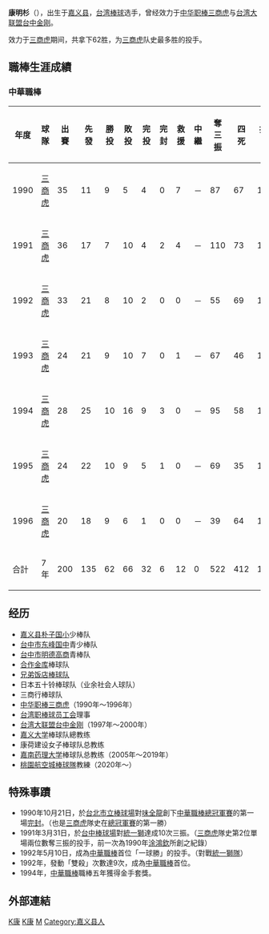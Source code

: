 {{Infobox CPBL player|
bgcolor1=#1c2841|
bgcolor2=#6d7380|
textcolor1=#FFF200|
textcolor2=#FFF200|
name=康明杉|
image=|
birthdate={{birth_date_and_age|1964|1|3|mf=y}}|
birthplace=[[台湾|台湾]][[嘉义县|嘉义县]]|
width=130|
position=投手|
team=|
number=|
bats=右|
throws=右|
debutdate=3月18日|
debutyear=1990年|
debutteam=三商虎|
statyear= 1996年10月17日|
stat1label=胜投－败投|
stat1value=62－66|
stat2label=[[三振|三振]]|
stat2value=522|
stat3label=[[防御率|防御率]]|
stat3value=3.600|
|teams=<nowiki></nowiki>
*[[三商虎|三商虎]]（1990年－1996年）
*[[台中金刚|台中金刚]] (1997年 － 2000年)
|awards=<nowiki></nowiki>
*[[中華職棒金手套獎|中華職棒金手套獎]]（投手）：1994
*[[中華職棒明星賽|中華職棒明星賽]]：1990、1991、1992、1993、1994、1995、1996
}}
'''康明杉'''（{{bd|1964年|1月3日|catIdx=K康}}），出生于[[嘉义县|嘉义县]]，[[台湾|台湾]][[棒球|棒球]]选手，曾经效力于[[中华职棒|中华职棒]][[三商虎|三商虎]]与[[台湾大联盟|台湾大联盟]][[台中金刚|台中金刚]]。

效力于[[三商虎|三商虎]]期间，共拿下62胜，为[[三商虎|三商虎]]队史最多胜的投手。

==職棒生涯成績==
===中華職棒===
{|border=1 width="800px"
|- align="center"
!年度||球隊||出賽||先發||勝投||敗投||完投||完封||救援||中繼||奪三振||四死||投球局數||責失||防禦率
|- align="center"
|1990||[[三商虎|三商虎]]||35	||11||9||5||4||0||7||－||87||67||143.0||36||2.27
|- align="center"
|1991||[[三商虎|三商虎]]||36	||17||7||10||4||2||4||－||110||73||145.1||55||3.41
|- align="center"
|1992||[[三商虎|三商虎]]||33||21||8||10||2||0||0||－||55||69||155.0||77||4.47
|- align="center"
|1993||[[三商虎|三商虎]]||24||21||9||10	||7||0||1||－||67||46||139.2	||55||3.54
|- align="center"
|1994||[[三商虎|三商虎]]||28	||25||10||16||9||3||0||－||95||58||188.2||81||3.86
|- align="center"
|1995||[[三商虎|三商虎]]||24||22||10||9||5||1||0||－||69||35||152.2||59||3.48
|- align="center"
|1996||[[三商虎|三商虎]]||20||18||9||6||1||0||0||－	||39||64||113.0||75||5.97
|- align=center style="color:black; background-color:#007FFF"
|合計||7年||200||135||62||66||32||6||12||0||522||412||1037.1||438||3.80
|}

== 经历 ==
*[[嘉义县|嘉义县]][[朴子国小|朴子国小]]少棒队
*[[台中市|台中市]][[东峰国中|东峰国中]]青少棒队
*[[台中市|台中市]][[明德高商|明德高商]]青棒队
*[[合作金库|合作金库]]棒球队
*[[兄弟饭店棒球队|兄弟饭店棒球队]]
*日本五十铃棒球队（业余社会人球队）
*三商行棒球队
*[[中华职棒|中华职棒]][[三商虎|三商虎]]（1990年～1996年）
*[[台湾职棒球员工会|台湾职棒球员工会]]理事
*[[台湾大联盟|台湾大联盟]][[台中金刚|台中金刚]]（1997年～2000年）
*[[嘉义大学|嘉义大学]]棒球队總教练
*康荷建设女子棒球队总教练
*[[嘉南药理大学|嘉南药理大学]]棒球队总教练（2005年～2019年）
*[[桃園航空城棒球隊|桃園航空城棒球隊]]教練（2020年～）

== 特殊事蹟 ==
* 1990年10月21日，於[[台北市立棒球場|台北市立棒球場]]對[[味全龍|味全龍]]創下[[中華職棒總冠軍賽|中華職棒總冠軍賽]]的第一場[[完封|完封]]。（也是[[三商虎|三商虎]]隊史在[[台灣大賽|總冠軍賽]]的第一勝）
* 1991年3月31日，於[[台中棒球場|台中棒球場]]對[[統一獅|統一獅]]達成10次三振。（[[三商虎|三商虎]]隊史第2位單場兩位數奪三振的投手，前一次為1990年[[涂鴻欽|涂鴻欽]]所創之紀錄）
* 1992年5月10日，成為[[中華職棒|中華職棒]]首位「一球勝」的投手。（對戰[[統一獅隊|統一獅隊]]）
* 1992年，發動「雙殺」次數達9次，成為[[中華職棒|中華職棒]]首位。
* 1994年，[[中華職棒|中華職棒]]職棒五年獲得金手套獎。 



== 外部連結 ==
{{台湾棒球维基馆}}


{{start box}}
{{s-before|[[涂鸿钦|涂鸿钦]]<br>[[涂鸿钦|涂鸿钦]]}}
{{s-title|[[三商虎开幕战先发投手|三商虎开幕战先发投手]]|1991年<br>1996年}}
{{s-after|[[涂鸿钦|涂鸿钦]]<br>[[刘义传|刘义传]]}}
{{end box}}




[[Category:台灣棒球運動員|K康]]
[[Category:三商虎队球员|K康]]
[[Category:康姓|M]]
[[Category:嘉义县人|Category:嘉义县人]]